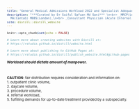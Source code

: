 ```yaml
---
title: "General Medical Admissions Workload 2022 and Specialist Adequacy"
description: "***Curated by Dr Saiful Safuan Md Sani*** \n<br> _MRCP(London) MRCP(UK)
  MA(Cantab) MBBS(London)_\n<br> _Consultant Physician (Acute Internal Medicine)_\n"
site: distill::distill_website
---
```


<style type="text/css">
body{ /* Normal  */
      font-size: 8px;
  }
</style>
```r
knitr::opts_chunk$set(echo = FALSE)

# Learn more about creating websites with Distill at:
# https://rstudio.github.io/distill/website.html

# Learn more about publishing to GitHub Pages at:
# https://rstudio.github.io/distill/publish_website.html#github-pages

```
***Workload should dictate amount of manpower.***

<br>

**CAUTION**: fair distribution requires consideration and information on:
<br> 1. outpatient clinic volume, 
<br> 2. daycare volume,
<br> 3. procedure volume,
<br> 4. referral workload, 
<br> 5. fulfilling demands for up-to-date treatment provided by a subspecialty.

<br>
